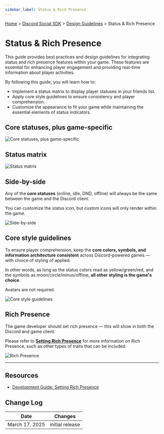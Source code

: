 ```yaml
---
sidebar_label: Status & Rich Presence
---
```


[Home](/docs/intro) > [Discord Social SDK](/docs/discord-social-sdk/overview) > [Design Guidelines](/docs/discord-social-sdk/design-guidelines) > Status & Rich Presence

# Status & Rich Presence

This guide provides best practices and design guidelines for integrating status and rich presence features within your game. These features are essential for enhancing player engagement and providing real-time information about player activities.

By following this guide, you will learn how to:

- Implement a status matrix to display player statuses in your friends list.
- Apply core style guidelines to ensure consistency and player comprehension.
- Customize the appearance to fit your game while maintaining the essential elements of status indicators.

## Core statuses, plus game-specific

![Core statuses, plus game-specific](images/social-sdk/design-guidelines/StatusPresence-02.webp)

## Status matrix

![Status matrix](images/social-sdk/design-guidelines/StatusPresence-03.webp)

## Side-by-side

Any of the **core statuses** (online, idle, DND, offline) will always be the same between the game and the Discord client.

You can customize the status icon, but custom icons will only render within the game.

![Side-by-side](images/social-sdk/design-guidelines/StatusPresence-04.webp)

## Core style guidelines

To ensure player comprehension, keep the **core colors, symbols, and information architecture consistent** across Discord-powered games — with choice of styling of applied. 

In other words, as long as the status colors read as yellow/green/red, and the symbols as moon/circle/minus/offline, **all other styling is the game's choice**. 

Avatars are not required.

![Core style guidelines](images/social-sdk/design-guidelines/StatusPresence-05.webp)

## Rich Presence

The game developer should set rich presence — this will show in both the Discord and game client. 

Please refer to [**Setting Rich Presence**](/docs/discord-social-sdk/development-guides/setting-rich-presence) for more information on Rich Presence, such as other types of traits that can be included.

![Rich Presence](images/social-sdk/design-guidelines/StatusPresence-06.webp)

---

## Resources 

- [Development Guide: Setting Rich Presence](/docs/discord-social-sdk/development-guides/setting-rich-presence)

## Change Log

| Date           | Changes         |
|----------------|-----------------|
| March 17, 2025 | initial release |
